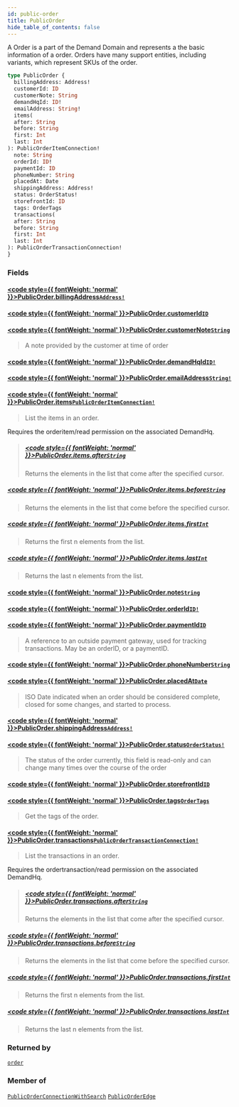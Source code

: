 ```yaml
---
id: public-order
title: PublicOrder
hide_table_of_contents: false
---
```








A Order is a part of the Demand Domain and represents a the basic information of a order.
Orders have many support entities, including variants, which represent SKUs of the order.

```graphql
type PublicOrder {
  billingAddress: Address!
  customerId: ID
  customerNote: String
  demandHqId: ID!
  emailAddress: String!
  items(
  after: String
  before: String
  first: Int
  last: Int
): PublicOrderItemConnection!
  note: String
  orderId: ID!
  paymentId: ID
  phoneNumber: String
  placedAt: Date
  shippingAddress: Address!
  status: OrderStatus!
  storefrontId: ID
  tags: OrderTags
  transactions(
  after: String
  before: String
  first: Int
  last: Int
): PublicOrderTransactionConnection!
}
```


### Fields

#### [<code style={{ fontWeight: 'normal' }}>PublicOrder.<b>billingAddress</b></code>](#)<Bullet />[`Address!`](/demand/api/graphql-storefront/reference/objects/address) <Badge class="secondary" text="non-null"/> <Badge class="secondary" text="object"/>
> 
> 

#### [<code style={{ fontWeight: 'normal' }}>PublicOrder.<b>customerId</b></code>](#)<Bullet />[`ID`](/demand/api/graphql-storefront/reference/scalars/id) <Badge class="secondary" text="scalar"/>
> 
> 

#### [<code style={{ fontWeight: 'normal' }}>PublicOrder.<b>customerNote</b></code>](#)<Bullet />[`String`](/demand/api/graphql-storefront/reference/scalars/string) <Badge class="secondary" text="scalar"/>
> A note provided by the customer at time of order
> 

#### [<code style={{ fontWeight: 'normal' }}>PublicOrder.<b>demandHqId</b></code>](#)<Bullet />[`ID!`](/demand/api/graphql-storefront/reference/scalars/id) <Badge class="secondary" text="non-null"/> <Badge class="secondary" text="scalar"/>
> 
> 

#### [<code style={{ fontWeight: 'normal' }}>PublicOrder.<b>emailAddress</b></code>](#)<Bullet />[`String!`](/demand/api/graphql-storefront/reference/scalars/string) <Badge class="secondary" text="non-null"/> <Badge class="secondary" text="scalar"/>
> 
> 

#### [<code style={{ fontWeight: 'normal' }}>PublicOrder.<b>items</b></code>](#)<Bullet />[`PublicOrderItemConnection!`](/demand/api/graphql-storefront/reference/objects/public-order-item-connection) <Badge class="secondary" text="non-null"/> <Badge class="secondary" text="object"/>
> List the items in an order.
            
Requires the orderitem/read permission on the associated DemandHq.
> ##### [<code style={{ fontWeight: 'normal' }}>PublicOrder.items.<b>after</b></code>](#)<Bullet />[`String`](/demand/api/graphql-storefront/reference/scalars/string) <Badge class="secondary" text="scalar"/>
> Returns the elements in the list that come after the specified cursor.
> 

##### [<code style={{ fontWeight: 'normal' }}>PublicOrder.items.<b>before</b></code>](#)<Bullet />[`String`](/demand/api/graphql-storefront/reference/scalars/string) <Badge class="secondary" text="scalar"/>
> Returns the elements in the list that come before the specified cursor.
> 

##### [<code style={{ fontWeight: 'normal' }}>PublicOrder.items.<b>first</b></code>](#)<Bullet />[`Int`](/demand/api/graphql-storefront/reference/scalars/int) <Badge class="secondary" text="scalar"/>
> Returns the first n elements from the list.
> 

##### [<code style={{ fontWeight: 'normal' }}>PublicOrder.items.<b>last</b></code>](#)<Bullet />[`Int`](/demand/api/graphql-storefront/reference/scalars/int) <Badge class="secondary" text="scalar"/>
> Returns the last n elements from the list.
> 

#### [<code style={{ fontWeight: 'normal' }}>PublicOrder.<b>note</b></code>](#)<Bullet />[`String`](/demand/api/graphql-storefront/reference/scalars/string) <Badge class="secondary" text="scalar"/>
> 
> 

#### [<code style={{ fontWeight: 'normal' }}>PublicOrder.<b>orderId</b></code>](#)<Bullet />[`ID!`](/demand/api/graphql-storefront/reference/scalars/id) <Badge class="secondary" text="non-null"/> <Badge class="secondary" text="scalar"/>
> 
> 

#### [<code style={{ fontWeight: 'normal' }}>PublicOrder.<b>paymentId</b></code>](#)<Bullet />[`ID`](/demand/api/graphql-storefront/reference/scalars/id) <Badge class="secondary" text="scalar"/>
> A reference to an outside payment gateway, used for tracking transactions. May be an orderID, or a paymentID.
> 

#### [<code style={{ fontWeight: 'normal' }}>PublicOrder.<b>phoneNumber</b></code>](#)<Bullet />[`String`](/demand/api/graphql-storefront/reference/scalars/string) <Badge class="secondary" text="scalar"/>
> 
> 

#### [<code style={{ fontWeight: 'normal' }}>PublicOrder.<b>placedAt</b></code>](#)<Bullet />[`Date`](/demand/api/graphql-storefront/reference/scalars/date) <Badge class="secondary" text="scalar"/>
> ISO Date indicated when an order should be considered complete, closed for some changes, and started to process.
> 

#### [<code style={{ fontWeight: 'normal' }}>PublicOrder.<b>shippingAddress</b></code>](#)<Bullet />[`Address!`](/demand/api/graphql-storefront/reference/objects/address) <Badge class="secondary" text="non-null"/> <Badge class="secondary" text="object"/>
> 
> 

#### [<code style={{ fontWeight: 'normal' }}>PublicOrder.<b>status</b></code>](#)<Bullet />[`OrderStatus!`](/demand/api/graphql-storefront/reference/enums/order-status) <Badge class="secondary" text="non-null"/> <Badge class="secondary" text="enum"/>
> The status of the order currently, this field is read-only and can change many times over the course of the order
> 

#### [<code style={{ fontWeight: 'normal' }}>PublicOrder.<b>storefrontId</b></code>](#)<Bullet />[`ID`](/demand/api/graphql-storefront/reference/scalars/id) <Badge class="secondary" text="scalar"/>
> 
> 

#### [<code style={{ fontWeight: 'normal' }}>PublicOrder.<b>tags</b></code>](#)<Bullet />[`OrderTags`](/demand/api/graphql-storefront/reference/objects/order-tags) <Badge class="secondary" text="object"/>
> Get the tags of the order.
> 

#### [<code style={{ fontWeight: 'normal' }}>PublicOrder.<b>transactions</b></code>](#)<Bullet />[`PublicOrderTransactionConnection!`](/demand/api/graphql-storefront/reference/objects/public-order-transaction-connection) <Badge class="secondary" text="non-null"/> <Badge class="secondary" text="object"/>
> List the transactions in an order.
            
Requires the ordertransaction/read permission on the associated DemandHq.
> ##### [<code style={{ fontWeight: 'normal' }}>PublicOrder.transactions.<b>after</b></code>](#)<Bullet />[`String`](/demand/api/graphql-storefront/reference/scalars/string) <Badge class="secondary" text="scalar"/>
> Returns the elements in the list that come after the specified cursor.
> 

##### [<code style={{ fontWeight: 'normal' }}>PublicOrder.transactions.<b>before</b></code>](#)<Bullet />[`String`](/demand/api/graphql-storefront/reference/scalars/string) <Badge class="secondary" text="scalar"/>
> Returns the elements in the list that come before the specified cursor.
> 

##### [<code style={{ fontWeight: 'normal' }}>PublicOrder.transactions.<b>first</b></code>](#)<Bullet />[`Int`](/demand/api/graphql-storefront/reference/scalars/int) <Badge class="secondary" text="scalar"/>
> Returns the first n elements from the list.
> 

##### [<code style={{ fontWeight: 'normal' }}>PublicOrder.transactions.<b>last</b></code>](#)<Bullet />[`Int`](/demand/api/graphql-storefront/reference/scalars/int) <Badge class="secondary" text="scalar"/>
> Returns the last n elements from the list.
> 



### Returned by

[`order`](/demand/api/graphql-storefront/reference/queries/order)  <Badge class="secondary" text="query"/>

### Member of

[`PublicOrderConnectionWithSearch`](/demand/api/graphql-storefront/reference/objects/public-order-connection-with-search)  <Badge class="secondary" text="object"/><Bullet />[`PublicOrderEdge`](/demand/api/graphql-storefront/reference/objects/public-order-edge)  <Badge class="secondary" text="object"/>



